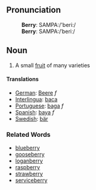 ==Pronunciation==
:'''Berry''': SAMPA:/'beri:/
:'''Berry''': SAMPA:/ˈberiː/

==Noun==
#A small [[fruit]] of many varieties
====Translations====
*[[German]]: [[Beere]] ''f''
*[[Interlingua]]: [[baca]]
*[[Portuguese]]: [[baga]] ''f''
*[[Spanish]]: [[baya]] ''f''
*[[Swedish]]: [[bär]]

===Related Words===

*[[blueberry]]
*[[gooseberry]]
*[[loganberry]]
*[[raspberry]]
*[[strawberry]]
*[[serviceberry]]
